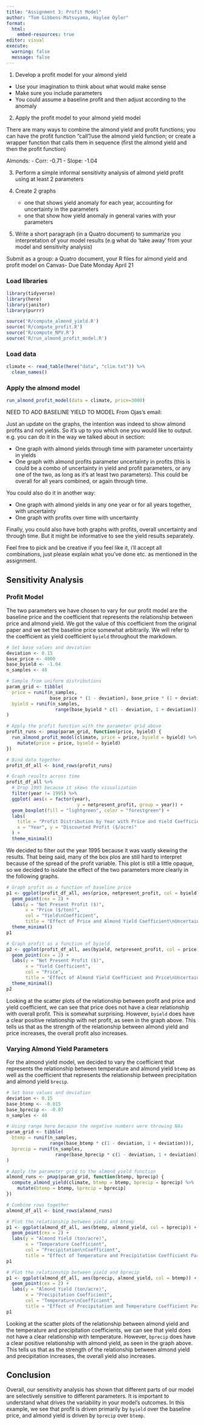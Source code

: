 ```yaml
---
title: "Assignment 3: Profit Model"
author: "Tom Gibbens-Matsuyama, Haylee Oyler"
format: 
  html:
    embed-resources: true
editor: visual
execute:
  warning: false
  message: false
---
```


1.  Develop a profit model for your almond yield

-   Use your imagination to think about what would make sense
-   Make sure you include parameters
-   You could assume a baseline profit and then adjust according to the anomaly

2.  Apply the profit model to your almond yield model

There are many ways to combine the almond yield and profit functions; you can have the profit function "call"/use the almond yield function; or create a wrapper function that calls them in sequence (first the almond yield and then the profit function)

Almonds: - Corr: -0.71 - Slope: -1.04

3.  Perform a simple informal sensitivity analysis of almond yield profit using at least 2 parameters

4.  Create 2 graphs

    -   one that shows yield anomaly for each year, accounting for uncertainty in the parameters
    -   one that show how yield anomaly in general varies with your parameters

5.  Write a short paragraph (in a Quatro document) to summarize you interpretation of your model results (e.g what do 'take away' from your model and sensitivity analysis)

Submit as a group: a Quatro document, your R files for almond yield and profit model on Canvas- Due Date Monday April 21

### Load libraries

```r
library(tidyverse)
library(here)
library(janitor)
library(purrr)

source('R/compute_almond_yield.R')
source('R/compute_profit.R')
source('R/compute_NPV.R')
source('R/run_almond_profit_model.R')
```

### Load data

```r
climate <- read_table(here("data", "clim.txt")) %>% 
  clean_names()
```

### Apply the almond model

```r
run_almond_profit_model(data = climate, price=3000)
```

NEED TO ADD BASELINE YIELD TO MODEL From Ojas's email:

Just an update on the graphs, the intention was indeed to show almond profits and not yields. So it's up to you which one you would like to output. e.g. you can do it in the way we talked about in section:

-   One graph with almond yields through time with parameter uncertainty in yields
-   One graph with almond profits parameter uncertainty in profits (this is could be a combo of uncertainty in yield and profit parameters, or any one of the two, as long as it's at least two parameters). This could be overall for all years combined, or again through time.

You could also do it in another way:

-   One graph with almond yields in any one year or for all years together, with uncertainty
-   One graph with profits over time with uncertainty

Finally, you could also have both graphs with profits, overall uncertainty and through time. But it might be informative to see the yield results separately.

Feel free to pick and be creative if you feel like it, i'll accept all combinations, just please explain what you've done etc. as mentioned in the assignment.


## Sensitivity Analysis


### Profit Model
The two parameters we have chosen to vary for our profit model are the baseline price and the coefficient that represents the relationship between price and almond yield. We got the value of this coefficient from the original paper and we set the baseline price somewhat arbitrarily. We will refer to the coefficient as yield coefficient `byield` throughout the markdown. 

```r
# Set base values and deviation
deviation <- 0.15
base_price <- 4000
base_byield <- -1.04
n_samples <- 40

# Sample from uniform distributions
param_grid <- tibble(
  price = runif(n_samples, 
                base_price * (1 - deviation), base_price * (1 + deviation)),
  byield = runif(n_samples, 
                  range(base_byield * c(1 - deviation, 1 + deviation)))
)

```

```r
# Apply the profit function with the parameter grid above
profit_runs <- pmap(param_grid, function(price, byield) {
  run_almond_profit_model(climate, price = price, byield = byield) %>%
    mutate(price = price, byield = byield)
})

# Bind data together
profit_df_all <- bind_rows(profit_runs)

```

```r
# Graph results across time
profit_df_all %>% 
  # Drop 1995 because it skews the visualization
  filter(year != 1995) %>% 
  ggplot( aes(x = factor(year), 
                          y = netpresent_profit, group = year)) +
  geom_boxplot(fill = "lightgreen", color = "forestgreen") +
  labs(
    title = "Profit Distribution by Year with Price and Yield Coefficient Uncertainty",
    x = "Year", y = "Discounted Profit ($/acre)"
  ) +
  theme_minimal()

```
We decided to filter out the year 1995 because it was vastly skewing the results. That being said, many of the box plos are still hard to interpret because of the spread of the profit variable. This plot is still a little opaque, so we decided to isolate the effect of the two parameters more clearly in the following graphs.

```r
# Graph profit as a function of baseline price
p1 <- ggplot(profit_df_all, aes(price, netpresent_profit, col = byield)) +
  geom_point(cex = 2) +
  labs(y = "Net Present Profit ($)", 
       x = "Price ($/ton)",
       col = "Yield\nCoefficient",
       title = "Effect of Price and Almond Yield Coefficient\nUncertainty on Profit") +
  theme_minimal()
p1
```

```r
# Graph profit as a function of byield
p2 <- ggplot(profit_df_all, aes(byield, netpresent_profit, col = price)) +
  geom_point(cex = 2) +
  labs(y = "Net Present Profit ($)", 
       x = "Yield Coefficient",
       col = "Price",
       title = "Effect of Almond Yield Coefficient and Price\nUncertainty on Profit") +
  theme_minimal()
p2
```
Looking at the scatter plots of the relationship between profit and price and yield coefficient, we can see that price does not have a clear relationship with overall profit. This is somewhat surprising. However, `byield` does have a clear positive relationship with net profit, as seen in the graph above. This tells us that as the strength of the relationship between almond yield and price increases, the overall profit also increases. 

### Varying Almond Yield Parameters

For the almond yield model, we decided to vary the coefficient that represents the relationship between temperature and almond yield `btemp` as well as the coefficient that represents the relationship between precipitation and almond yield `brecip`. 

```r
# Set base values and deviation
deviation <- 0.15
base_btemp <- -0.015
base_bprecip <- -0.07
n_samples <- 40

# Using range here because the negative numbers were throwing NAs
param_grid <- tibble(
  btemp = runif(n_samples, 
                range(base_btemp * c(1 - deviation, 1 + deviation))),
  bprecip = runif(n_samples, 
                  range(base_bprecip * c(1 - deviation, 1 + deviation)))
)

```

```r
# Apply the parameter grid to the almond yield function
almond_runs <- pmap(param_grid, function(btemp, bprecip) {
  compute_almond_yield(climate, btemp = btemp, bprecip = bprecip) %>%
    mutate(btemp = btemp, bprecip = bprecip)
})

# Combine rows together
almond_df_all <- bind_rows(almond_runs)
```

```r
# Plot the relationship between yield and btemp
p1 <- ggplot(almond_df_all, aes(btemp, almond_yield, col = bprecip)) +
  geom_point(cex = 2) +
  labs(y = "Almond Yield (ton/acre)", 
       x = "Temperature Coefficient",
       col = "Precipitation\nCoefficient",
       title = "Effect of Temperature and Precipitation Coefficient Parameter\nUncertainty on Almond Yield Anomaly")
p1
```
```r
# Plot the relationship between yield and bprecip
p1 <- ggplot(almond_df_all, aes(bprecip, almond_yield, col = btemp)) +
  geom_point(cex = 2) +
  labs(y = "Almond Yield (ton/acre)", 
       x = "Precipitation Coefficient",
       col = "Temperature\nCoefficient",
       title = "Effect of Precipitation and Temperature Coefficient Parameter\nUncertainty on Almond Yield Anomaly")
p1
```
Looking at the scatter plots of the relationship between almond yield and the temperature and precipitation coefficients, we can see that yield does not have a clear relationship with temperature. However, `bprecip` does have a clear positive relationship with almond yield, as seen in the graph above. This tells us that as the strength of the relationship between almond yield and precipitation increases, the overall yield also increases. 

## Conclusion

Overall, our sensitivity analysis has shown that different parts of our model are selectively sensitive to different parameters. It is important to understand what drives the variability in your model's outcomes. In this example, we see that profit is driven primarily by `byield` over the baseline price, and almond yield is driven by `bprecip` over `btemp`. 

